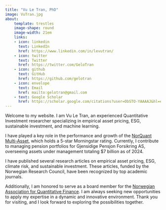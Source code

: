 ```yaml
---
title: "Vu Le Tran, PhD"
image: VuTran.jpg
about:
    template: trestles
    image-shape: round
    image-width: 21em
    links:
    - icon: linkedin
      text: LinkedIn
      href: https://www.linkedin.com/in/levutran/
    - icon: twitter
      text: Twitter
      href: https://twitter.com/GeloTran
    - icon: github
      text: GitHub
      href: https://github.com/gelotran
    - icon: envelope
      text: Email
      href: mailto:gelotran@gmail.com
    - text: Google Scholar
      href: https://scholar.google.com/citations?user=ObSTO-YAAAAJ&hl=en
---
```


Welcome to my website. I am Vu Le Tran, an experienced Quantitative Investment researcher specializing in empirical asset pricing, ESG, sustainable investment, and machine learning.

I have played a key role in the performance and growth of the [NorQuant Multi-Asset](https://markets.ft.com/data/funds/tearsheet/summary?s=SE0014957916:NOK), which holds a 5-star Morningstar rating. Currently, I contribute to managing pension portfolios for Gjensidige Pensjon Forsikring AS, overseeing assets under management totaling $7 billion as of 2024.

I have published several research articles on empirical asset pricing, ESG, climate risk, and sustainable investment. These articles, funded by the Norwegian Research Council, have been recognized by top academic journals.

Additionally, I am honored to serve as a board member for the [Norwegian Association for Quantitative Finance](https://nfkf.no/). I am always seeking new opportunities to apply my expertise in a dynamic and innovative environment. Thank you for visiting, and I look forward to exploring the possibilities together.
